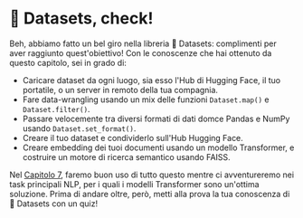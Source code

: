 # 🤗 Datasets, check!

Beh, abbiamo fatto un bel giro nella libreria 🤗 Datasets: complimenti per aver raggiunto quest'obiettivo! Con le conoscenze che hai ottenuto da questo capitolo, sei in grado di:
- Caricare dataset da ogni luogo, sia esso l'Hub di Hugging Face, il tuo portatile, o un server in remoto della tua compagnia.
- Fare data-wrangling usando un mix delle funzioni `Dataset.map()` e `Dataset.filter()`.
- Passare velocemente tra diversi formati di dati domce Pandas e NumPy usando `Dataset.set_format()`.
- Creare il tuo dataset e condividerlo sull'Hub Hugging Face.
- Creare embedding dei tuoi documenti usando un modello Transformer, e costruire un motore di ricerca semantico usando FAISS. 

Nel [Capitolo 7](/course/chapter7), faremo buon uso di tutto questo mentre ci avventureremo nei task principali NLP, per i quali i modelli Transformer sono un'ottima soluzione. Prima di andare oltre, però, metti alla prova la tua conoscenza di 🤗 Datasets con un quiz!

